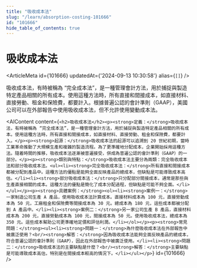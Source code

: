 ```yaml
---
title: "吸收成本法"
slug: "/learn/absorption-costing-101666"
id: "101666"
hide_table_of_contents: true
---
```



# 吸收成本法

<ArticleMeta id={101666} updatedAt={'2024-09-13 10:30:58'} alias={`[]`} />
<div className='border-solid border-b border-t-0 my-4 border-[var(--ifm-color-gray-300)]' />

吸收成本法，有時被稱為 “完全成本法”，是一種管理會計方法，用於捕捉與製造特定產品相關的所有成本。使用這種方法時，所有直接和間接成本，如直接材料、直接勞動、租金和保險費，都要計入。根據普遍公認的會計準則（GAAP），美國公司可以在外部報告中使用吸收成本法，但不允許使用變動成本法。

<AIContent content={`<h2>吸收成本法</h2><p><strong>定義：</strong>吸收成本法，有時被稱為 “完全成本法”，是一種管理會計方法，用於捕捉與製造特定產品相關的所有成本。使用這種方法時，所有直接和間接成本，如直接材料、直接勞動、租金和保險費，都要計入。</p><p><strong>起源：</strong>吸收成本法的起源可以追溯到 20 世紀初期，當時工業革命推動了大規模生產和複雜的製造流程。為了更準確地分配成本，企業開始採用這種方法。隨着時間的推移，吸收成本法逐漸被普遍接受，併成為普遍公認的會計準則（GAAP）的一部分。</p><p><strong>類別與特點：</strong>吸收成本法主要分為兩類：完全吸收成本法和部分吸收成本法。<ul><li><strong>完全吸收成本法：</strong>所有直接和間接成本都被分配到產品中。這種方法的優點是能夠全面反映產品的總成本，但缺點是可能導致成本高估。</li><li><strong>部分吸收成本法：</strong>只分配部分間接成本，通常是那些與生產直接相關的成本。這種方法的優點是簡化了成本分配過程，但缺點是可能不夠全面。</li></ul></p><p><strong>具體案例：</strong><ol><li><strong>案例一：</strong>一家制造公司生產 A 產品，使用吸收成本法計算成本。直接材料成本為 100 元，直接勞動成本為 50 元，工廠租金和保險費等間接成本為 30 元。總成本為 180 元，這些成本都被分配到 A 產品中。</li><li><strong>案例二：</strong>另一家公司生產 B 產品，直接材料成本為 200 元，直接勞動成本為 100 元，間接成本為 50 元。使用吸收成本法，總成本為 350 元。這些成本幫助公司更準確地定價和評估利潤。</li></ol></p><p><strong>常見問題：</strong><ul><li><strong>問題一：</strong>為什麼吸收成本法在外部報告中被廣泛使用？<br/><strong>解答：</strong>因為吸收成本法能夠全面反映產品的總成本，符合普遍公認的會計準則（GAAP），因此在外部報告中被廣泛使用。</li><li><strong>問題二：</strong>吸收成本法的主要缺點是什麼？<br/><strong>解答：</strong>主要缺點是可能導致成本高估，特別是在間接成本較高的情況下。</li></ul></p>`} id={101666} />
